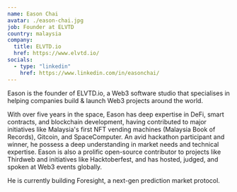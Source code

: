 ```yaml
---
name: Eason Chai
avatar: ./eason-chai.jpg
job: Founder at ELVTD
country: malaysia
company:
  title: ELVTD.io
  href: https://www.elvtd.io/
socials:
  - type: "linkedin"
    href: https://www.linkedin.com/in/easonchai/
---
```


Eason is the founder of ELVTD.io, a Web3 software studio that specialises in helping companies build & launch Web3 projects around the world.

With over five years in the space, Eason has deep expertise in DeFi, smart contracts, and blockchain development, having contributed to major initiatives like Malaysia's first NFT vending machines (Malaysia Book of Records), Gitcoin, and SpaceComputer. An avid hackathon participant and winner, he possess a deep understanding in market needs and technical expertise. Eason is also a prolific open-source contributor to projects like Thirdweb and initiatives like Hacktoberfest, and has hosted, judged, and spoken at Web3 events globally.

He is currently building Foresight, a next-gen prediction market protocol.
